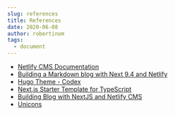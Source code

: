 ```yaml
---
slug: references
title: References
date: 2020-06-08
author: robertinom
tags:
  - document
---
```


- [Netlify CMS Documentation](https://www.netlifycms.org/docs/intro/)
- [Building a Markdown blog with Next 9.4 and Netlify](https://www.netlify.com/blog/2020/05/04/building-a-markdown-blog-with-next-9.4-and-netlify/)
- [Hugo Theme - Codex](https://github.com/jakewies/hugo-theme-codex)
- [Next.js Starter Template for TypeScript](https://github.com/vercel/next-learn-starter/tree/master/typescript-final)
- [Building Blog with NextJS and Netlify CMS](https://dev.to/mefaba/building-blog-with-nextjs-and-netlify-cms-fom)
- [Unicons](https://github.com/Iconscout/unicons)
